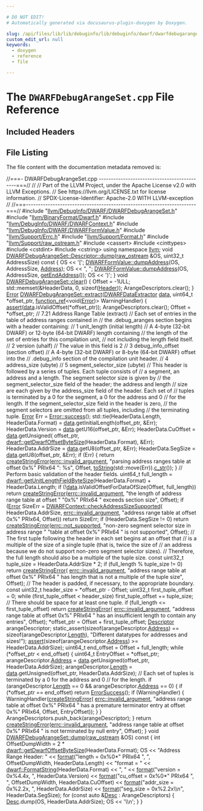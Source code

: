 ```yaml
---

# DO NOT EDIT!
# Automatically generated via docusaurus-plugin-doxygen by Doxygen.

slug: /api/files/lib/lib/debuginfo/lib/debuginfo/dwarf/dwarfdebugarangeset-cpp
custom_edit_url: null
keywords:
  - doxygen
  - reference
  - file

---
```





# The `DWARFDebugArangeSet.cpp` File Reference

<DoxygenPage pluginConfig={pluginConfig}>



## Included Headers

<IncludesList>
<IncludesListItem
  filePath="llvm/DebugInfo/DWARF/DWARFDebugArangeSet.h"
  permalink="/docs/api/files/include/include/llvm/include/llvm/debuginfo/include/llvm/debuginfo/dwarf/dwarfdebugarangeset-h"
  isLocal="true" />
<IncludesListItem
  filePath="llvm/BinaryFormat/Dwarf.h"
  permalink="/docs/api/files/include/include/llvm/include/llvm/binaryformat/dwarf-h"
  isLocal="true" />
<IncludesListItem
  filePath="llvm/DebugInfo/DWARF/DWARFContext.h"
  permalink="/docs/api/files/include/include/llvm/include/llvm/debuginfo/include/llvm/debuginfo/dwarf/dwarfcontext-h"
  isLocal="true" />
<IncludesListItem
  filePath="llvm/DebugInfo/DWARF/DWARFFormValue.h"
  permalink="/docs/api/files/include/include/llvm/include/llvm/debuginfo/include/llvm/debuginfo/dwarf/dwarfformvalue-h"
  isLocal="true" />
<IncludesListItem
  filePath="llvm/Support/Errc.h"
  permalink="/docs/api/files/include/include/llvm/include/llvm/support/errc-h"
  isLocal="true" />
<IncludesListItem
  filePath="llvm/Support/Format.h"
  permalink="/docs/api/files/include/include/llvm/include/llvm/support/format-h"
  isLocal="true" />
<IncludesListItem
  filePath="llvm/Support/raw_ostream.h"
  permalink="/docs/api/files/include/include/llvm/include/llvm/support/raw-ostream-h"
  isLocal="true" />
<IncludesListItem
  filePath="cassert"
  permalink=""
  isLocal="false" />
<IncludesListItem
  filePath="cinttypes"
  permalink=""
  isLocal="false" />
<IncludesListItem
  filePath="cstdint"
  permalink=""
  isLocal="false" />
<IncludesListItem
  filePath="cstring"
  permalink=""
  isLocal="false" />
</IncludesList>


## File Listing

The file content with the documentation metadata removed is:

<ProgramListing>

<Link id="l00001" /><CodeLine lineNumber="1"><Highlight kind="comment">//===- DWARFDebugArangeSet.cpp --------------------------------------------===//</Highlight><Highlight kind="normal"></Highlight></CodeLine>
<Link id="l00002" /><CodeLine lineNumber="2"><Highlight kind="normal"></Highlight><Highlight kind="comment">//</Highlight><Highlight kind="normal"></Highlight></CodeLine>
<Link id="l00003" /><CodeLine lineNumber="3"><Highlight kind="normal"></Highlight><Highlight kind="comment">// Part of the LLVM Project, under the Apache License v2.0 with LLVM Exceptions.</Highlight><Highlight kind="normal"></Highlight></CodeLine>
<Link id="l00004" /><CodeLine lineNumber="4"><Highlight kind="normal"></Highlight><Highlight kind="comment">// See https://llvm.org/LICENSE.txt for license information.</Highlight><Highlight kind="normal"></Highlight></CodeLine>
<Link id="l00005" /><CodeLine lineNumber="5"><Highlight kind="normal"></Highlight><Highlight kind="comment">// SPDX-License-Identifier: Apache-2.0 WITH LLVM-exception</Highlight><Highlight kind="normal"></Highlight></CodeLine>
<Link id="l00006" /><CodeLine lineNumber="6"><Highlight kind="normal"></Highlight><Highlight kind="comment">//</Highlight><Highlight kind="normal"></Highlight></CodeLine>
<Link id="l00007" /><CodeLine lineNumber="7"><Highlight kind="normal"></Highlight><Highlight kind="comment">//===----------------------------------------------------------------------===//</Highlight><Highlight kind="normal"></Highlight></CodeLine>
<Link id="l00008" /><CodeLine lineNumber="8"><Highlight kind="normal"></Highlight></CodeLine>
<Link id="l00009" /><CodeLine lineNumber="9"><Highlight kind="normal"></Highlight><Highlight kind="preprocessor">#include &quot;<a href="/docs/api/files/include/include/llvm/include/llvm/debuginfo/include/llvm/debuginfo/dwarf/dwarfdebugarangeset-h">llvm/DebugInfo/DWARF/DWARFDebugArangeSet.h</a>&quot;</Highlight><Highlight kind="normal"></Highlight></CodeLine>
<Link id="l00010" /><CodeLine lineNumber="10"><Highlight kind="normal"></Highlight><Highlight kind="preprocessor">#include &quot;<a href="/docs/api/files/include/include/llvm/include/llvm/binaryformat/dwarf-h">llvm/BinaryFormat/Dwarf.h</a>&quot;</Highlight><Highlight kind="normal"></Highlight></CodeLine>
<Link id="l00011" /><CodeLine lineNumber="11"><Highlight kind="normal"></Highlight><Highlight kind="preprocessor">#include &quot;<a href="/docs/api/files/include/include/llvm/include/llvm/debuginfo/include/llvm/debuginfo/dwarf/dwarfcontext-h">llvm/DebugInfo/DWARF/DWARFContext.h</a>&quot;</Highlight><Highlight kind="normal"></Highlight></CodeLine>
<Link id="l00012" /><CodeLine lineNumber="12"><Highlight kind="normal"></Highlight><Highlight kind="preprocessor">#include &quot;<a href="/docs/api/files/include/include/llvm/include/llvm/debuginfo/include/llvm/debuginfo/dwarf/dwarfformvalue-h">llvm/DebugInfo/DWARF/DWARFFormValue.h</a>&quot;</Highlight><Highlight kind="normal"></Highlight></CodeLine>
<Link id="l00013" /><CodeLine lineNumber="13"><Highlight kind="normal"></Highlight><Highlight kind="preprocessor">#include &quot;<a href="/docs/api/files/include/include/llvm/include/llvm/support/errc-h">llvm/Support/Errc.h</a>&quot;</Highlight><Highlight kind="normal"></Highlight></CodeLine>
<Link id="l00014" /><CodeLine lineNumber="14"><Highlight kind="normal"></Highlight><Highlight kind="preprocessor">#include &quot;<a href="/docs/api/files/include/include/llvm/include/llvm/support/format-h">llvm/Support/Format.h</a>&quot;</Highlight><Highlight kind="normal"></Highlight></CodeLine>
<Link id="l00015" /><CodeLine lineNumber="15"><Highlight kind="normal"></Highlight><Highlight kind="preprocessor">#include &quot;<a href="/docs/api/files/include/include/llvm/include/llvm/support/raw-ostream-h">llvm/Support/raw&#95;ostream.h</a>&quot;</Highlight><Highlight kind="normal"></Highlight></CodeLine>
<Link id="l00016" /><CodeLine lineNumber="16"><Highlight kind="normal"></Highlight><Highlight kind="preprocessor">#include &lt;cassert&gt;</Highlight><Highlight kind="normal"></Highlight></CodeLine>
<Link id="l00017" /><CodeLine lineNumber="17"><Highlight kind="normal"></Highlight><Highlight kind="preprocessor">#include &lt;cinttypes&gt;</Highlight><Highlight kind="normal"></Highlight></CodeLine>
<Link id="l00018" /><CodeLine lineNumber="18"><Highlight kind="normal"></Highlight><Highlight kind="preprocessor">#include &lt;cstdint&gt;</Highlight><Highlight kind="normal"></Highlight></CodeLine>
<Link id="l00019" /><CodeLine lineNumber="19"><Highlight kind="normal"></Highlight><Highlight kind="preprocessor">#include &lt;cstring&gt;</Highlight><Highlight kind="normal"></Highlight></CodeLine>
<Link id="l00020" /><CodeLine lineNumber="20"><Highlight kind="normal"></Highlight></CodeLine>
<Link id="l00021" /><CodeLine lineNumber="21"><Highlight kind="normal"></Highlight><Highlight kind="keyword">using namespace </Highlight><Highlight kind="normal"><a href="/docs/api/namespaces/llvm">llvm</a>;</Highlight></CodeLine>
<Link id="l00022" /><CodeLine lineNumber="22"><Highlight kind="normal"></Highlight></CodeLine>
<Link id="l00023" /><CodeLine lineNumber="23" lineLink="/docs/api/structs/llvm/dwarfdebugarangeset/descriptor/#abb37d4f66fa7518e6518d4f4a0b7b2c4"><Highlight kind="normal"></Highlight><Highlight kind="keywordtype">void</Highlight><Highlight kind="normal"> <a href="/docs/api/structs/llvm/dwarfdebugarangeset/descriptor/#abb37d4f66fa7518e6518d4f4a0b7b2c4">DWARFDebugArangeSet::Descriptor::dump</a>(<a href="/docs/api/classes/llvm/raw-ostream">raw&#95;ostream</a> &amp;OS,</Highlight></CodeLine>
<Link id="l00024" /><CodeLine lineNumber="24"><Highlight kind="normal">                                           uint32&#95;t AddressSize)</Highlight><Highlight kind="keyword"> const </Highlight><Highlight kind="normal">&#123;</Highlight></CodeLine>
<Link id="l00025" /><CodeLine lineNumber="25"><Highlight kind="normal">  OS &lt;&lt; </Highlight><Highlight kind="charliteral">&#39;&#91;&#39;</Highlight><Highlight kind="normal">;</Highlight></CodeLine>
<Link id="l00026" /><CodeLine lineNumber="26"><Highlight kind="normal">  <a href="/docs/api/classes/llvm/dwarfformvalue/#a0373b5360a46d14a991fea39390d7240">DWARFFormValue::dumpAddress</a>(OS, AddressSize, <a href="/docs/api/structs/llvm/dwarfdebugarangeset/descriptor/#a66a457d306006079ca0bf79d86e27273">Address</a>);</Highlight></CodeLine>
<Link id="l00027" /><CodeLine lineNumber="27"><Highlight kind="normal">  OS &lt;&lt; </Highlight><Highlight kind="stringliteral">&quot;, &quot;</Highlight><Highlight kind="normal">;</Highlight></CodeLine>
<Link id="l00028" /><CodeLine lineNumber="28"><Highlight kind="normal">  <a href="/docs/api/classes/llvm/dwarfformvalue/#a0373b5360a46d14a991fea39390d7240">DWARFFormValue::dumpAddress</a>(OS, AddressSize, <a href="/docs/api/structs/llvm/dwarfdebugarangeset/descriptor/#a7ad4a07c0d4f121df34014e880ada271">getEndAddress</a>());</Highlight></CodeLine>
<Link id="l00029" /><CodeLine lineNumber="29"><Highlight kind="normal">  OS &lt;&lt; </Highlight><Highlight kind="charliteral">&#39;)&#39;</Highlight><Highlight kind="normal">;</Highlight></CodeLine>
<Link id="l00030" /><CodeLine lineNumber="30"><Highlight kind="normal">&#125;</Highlight></CodeLine>
<Link id="l00031" /><CodeLine lineNumber="31"><Highlight kind="normal"></Highlight></CodeLine>
<Link id="l00032" /><CodeLine lineNumber="32" lineLink="/docs/api/classes/llvm/dwarfdebugarangeset/#a20c21365b128c7f66fe70aa46b9887f4"><Highlight kind="normal"></Highlight><Highlight kind="keywordtype">void</Highlight><Highlight kind="normal"> <a href="/docs/api/classes/llvm/dwarfdebugarangeset/#a20c21365b128c7f66fe70aa46b9887f4">DWARFDebugArangeSet::clear</a>() &#123;</Highlight></CodeLine>
<Link id="l00033" /><CodeLine lineNumber="33"><Highlight kind="normal">  Offset = -1ULL;</Highlight></CodeLine>
<Link id="l00034" /><CodeLine lineNumber="34"><Highlight kind="normal">  std::memset(&amp;HeaderData, 0, </Highlight><Highlight kind="keyword">sizeof</Highlight><Highlight kind="normal">(<a href="/docs/api/structs/llvm/dwarfdebugarangeset/header">Header</a>));</Highlight></CodeLine>
<Link id="l00035" /><CodeLine lineNumber="35"><Highlight kind="normal">  ArangeDescriptors.clear();</Highlight></CodeLine>
<Link id="l00036" /><CodeLine lineNumber="36"><Highlight kind="normal">&#125;</Highlight></CodeLine>
<Link id="l00037" /><CodeLine lineNumber="37"><Highlight kind="normal"></Highlight></CodeLine>
<Link id="l00038" /><CodeLine lineNumber="38" lineLink="/docs/api/classes/llvm/dwarfdebugarangeset/#a81576979ca20731e32ff1b245df0c5f3"><Highlight kind="normal"><a href="/docs/api/classes/llvm/error">Error</a> <a href="/docs/api/classes/llvm/dwarfdebugarangeset/#a81576979ca20731e32ff1b245df0c5f3">DWARFDebugArangeSet::extract</a>(<a href="/docs/api/classes/llvm/dwarfdataextractor">DWARFDataExtractor</a> <a href="/docs/api/files/lib/lib/codegen/staticdatasplitter-cpp/#ad2fefd8832b4b1ea3dbb1f621063bbff">data</a>,</Highlight></CodeLine>
<Link id="l00039" /><CodeLine lineNumber="39"><Highlight kind="normal">                                   uint64&#95;t &#42;offset&#95;ptr,</Highlight></CodeLine>
<Link id="l00040" /><CodeLine lineNumber="40"><Highlight kind="normal">                                   <a href="/docs/api/classes/llvm/function-ref">function&#95;ref</a>&lt;</Highlight><Highlight kind="keywordtype">void</Highlight><Highlight kind="normal">(<a href="/docs/api/classes/llvm/error">Error</a>)&gt; WarningHandler) &#123;</Highlight></CodeLine>
<Link id="l00041" /><CodeLine lineNumber="41"><Highlight kind="normal">  <a href="/docs/api/files/lib/lib/target/lib/target/amdgpu/silowercontrolflow-cpp/#a4868c5d81c5ccc98c47aeab6244346a0">assert</a>(<a href="/docs/api/files/lib/lib/codegen/staticdatasplitter-cpp/#ad2fefd8832b4b1ea3dbb1f621063bbff">data</a>.isValidOffset(&#42;offset&#95;ptr));</Highlight></CodeLine>
<Link id="l00042" /><CodeLine lineNumber="42"><Highlight kind="normal">  ArangeDescriptors.clear();</Highlight></CodeLine>
<Link id="l00043" /><CodeLine lineNumber="43"><Highlight kind="normal">  Offset = &#42;offset&#95;ptr;</Highlight></CodeLine>
<Link id="l00044" /><CodeLine lineNumber="44"><Highlight kind="normal"></Highlight></CodeLine>
<Link id="l00045" /><CodeLine lineNumber="45"><Highlight kind="normal">  </Highlight><Highlight kind="comment">// 7.21 Address Range Table (extract)</Highlight><Highlight kind="normal"></Highlight></CodeLine>
<Link id="l00046" /><CodeLine lineNumber="46"><Highlight kind="normal">  </Highlight><Highlight kind="comment">// Each set of entries in the table of address ranges contained in</Highlight><Highlight kind="normal"></Highlight></CodeLine>
<Link id="l00047" /><CodeLine lineNumber="47"><Highlight kind="normal">  </Highlight><Highlight kind="comment">// the .debug&#95;aranges section begins with a header containing:</Highlight><Highlight kind="normal"></Highlight></CodeLine>
<Link id="l00048" /><CodeLine lineNumber="48"><Highlight kind="normal">  </Highlight><Highlight kind="comment">// 1 unit&#95;length (initial length)</Highlight><Highlight kind="normal"></Highlight></CodeLine>
<Link id="l00049" /><CodeLine lineNumber="49"><Highlight kind="normal">  </Highlight><Highlight kind="comment">//    A 4-byte (32-bit DWARF) or 12-byte (64-bit DWARF) length containing</Highlight><Highlight kind="normal"></Highlight></CodeLine>
<Link id="l00050" /><CodeLine lineNumber="50"><Highlight kind="normal">  </Highlight><Highlight kind="comment">//    the length of the set of entries for this compilation unit,</Highlight><Highlight kind="normal"></Highlight></CodeLine>
<Link id="l00051" /><CodeLine lineNumber="51"><Highlight kind="normal">  </Highlight><Highlight kind="comment">//    not including the length field itself.</Highlight><Highlight kind="normal"></Highlight></CodeLine>
<Link id="l00052" /><CodeLine lineNumber="52"><Highlight kind="normal">  </Highlight><Highlight kind="comment">// 2 version (uhalf)</Highlight><Highlight kind="normal"></Highlight></CodeLine>
<Link id="l00053" /><CodeLine lineNumber="53"><Highlight kind="normal">  </Highlight><Highlight kind="comment">//    The value in this field is 2</Highlight><Highlight kind="normal"></Highlight></CodeLine>
<Link id="l00054" /><CodeLine lineNumber="54"><Highlight kind="normal">  </Highlight><Highlight kind="comment">// 3 debug&#95;info&#95;offset (section offset)</Highlight><Highlight kind="normal"></Highlight></CodeLine>
<Link id="l00055" /><CodeLine lineNumber="55"><Highlight kind="normal">  </Highlight><Highlight kind="comment">//    A 4-byte (32-bit DWARF) or 8-byte (64-bit DWARF) offset into the</Highlight><Highlight kind="normal"></Highlight></CodeLine>
<Link id="l00056" /><CodeLine lineNumber="56"><Highlight kind="normal">  </Highlight><Highlight kind="comment">//    .debug&#95;info section of the compilation unit header.</Highlight><Highlight kind="normal"></Highlight></CodeLine>
<Link id="l00057" /><CodeLine lineNumber="57"><Highlight kind="normal">  </Highlight><Highlight kind="comment">// 4 address&#95;size (ubyte)</Highlight><Highlight kind="normal"></Highlight></CodeLine>
<Link id="l00058" /><CodeLine lineNumber="58"><Highlight kind="normal">  </Highlight><Highlight kind="comment">// 5 segment&#95;selector&#95;size (ubyte)</Highlight><Highlight kind="normal"></Highlight></CodeLine>
<Link id="l00059" /><CodeLine lineNumber="59"><Highlight kind="normal">  </Highlight><Highlight kind="comment">// This header is followed by a series of tuples. Each tuple consists of</Highlight><Highlight kind="normal"></Highlight></CodeLine>
<Link id="l00060" /><CodeLine lineNumber="60"><Highlight kind="normal">  </Highlight><Highlight kind="comment">// a segment, an address and a length. The segment selector size is given by</Highlight><Highlight kind="normal"></Highlight></CodeLine>
<Link id="l00061" /><CodeLine lineNumber="61"><Highlight kind="normal">  </Highlight><Highlight kind="comment">// the segment&#95;selector&#95;size field of the header; the address and length</Highlight><Highlight kind="normal"></Highlight></CodeLine>
<Link id="l00062" /><CodeLine lineNumber="62"><Highlight kind="normal">  </Highlight><Highlight kind="comment">// size are each given by the address&#95;size field of the header. Each set of</Highlight><Highlight kind="normal"></Highlight></CodeLine>
<Link id="l00063" /><CodeLine lineNumber="63"><Highlight kind="normal">  </Highlight><Highlight kind="comment">// tuples is terminated by a 0 for the segment, a 0 for the address and 0</Highlight><Highlight kind="normal"></Highlight></CodeLine>
<Link id="l00064" /><CodeLine lineNumber="64"><Highlight kind="normal">  </Highlight><Highlight kind="comment">// for the length. If the segment&#95;selector&#95;size field in the header is zero,</Highlight><Highlight kind="normal"></Highlight></CodeLine>
<Link id="l00065" /><CodeLine lineNumber="65"><Highlight kind="normal">  </Highlight><Highlight kind="comment">// the segment selectors are omitted from all tuples, including</Highlight><Highlight kind="normal"></Highlight></CodeLine>
<Link id="l00066" /><CodeLine lineNumber="66"><Highlight kind="normal">  </Highlight><Highlight kind="comment">// the terminating tuple.</Highlight><Highlight kind="normal"></Highlight></CodeLine>
<Link id="l00067" /><CodeLine lineNumber="67"><Highlight kind="normal"></Highlight></CodeLine>
<Link id="l00068" /><CodeLine lineNumber="68"><Highlight kind="normal">  <a href="/docs/api/classes/llvm/error">Error</a> Err = <a href="/docs/api/classes/llvm/error/#a4dfd0813c3d0e0a30439b5a3e9196b59">Error::success</a>();</Highlight></CodeLine>
<Link id="l00069" /><CodeLine lineNumber="69"><Highlight kind="normal">  std::tie(HeaderData.Length, HeaderData.Format) =</Highlight></CodeLine>
<Link id="l00070" /><CodeLine lineNumber="70"><Highlight kind="normal">      <a href="/docs/api/files/lib/lib/codegen/staticdatasplitter-cpp/#ad2fefd8832b4b1ea3dbb1f621063bbff">data</a>.getInitialLength(offset&#95;ptr, &amp;Err);</Highlight></CodeLine>
<Link id="l00071" /><CodeLine lineNumber="71"><Highlight kind="normal">  HeaderData.Version = <a href="/docs/api/files/lib/lib/codegen/staticdatasplitter-cpp/#ad2fefd8832b4b1ea3dbb1f621063bbff">data</a>.getU16(offset&#95;ptr, &amp;Err);</Highlight></CodeLine>
<Link id="l00072" /><CodeLine lineNumber="72"><Highlight kind="normal">  HeaderData.CuOffset = <a href="/docs/api/files/lib/lib/codegen/staticdatasplitter-cpp/#ad2fefd8832b4b1ea3dbb1f621063bbff">data</a>.getUnsigned(</Highlight></CodeLine>
<Link id="l00073" /><CodeLine lineNumber="73"><Highlight kind="normal">      offset&#95;ptr, <a href="/docs/api/namespaces/llvm/dwarf/#aa234436b20c856bcf616330ffcad6939">dwarf::getDwarfOffsetByteSize</a>(HeaderData.Format), &amp;Err);</Highlight></CodeLine>
<Link id="l00074" /><CodeLine lineNumber="74"><Highlight kind="normal">  HeaderData.AddrSize = <a href="/docs/api/files/lib/lib/codegen/staticdatasplitter-cpp/#ad2fefd8832b4b1ea3dbb1f621063bbff">data</a>.getU8(offset&#95;ptr, &amp;Err);</Highlight></CodeLine>
<Link id="l00075" /><CodeLine lineNumber="75"><Highlight kind="normal">  HeaderData.SegSize = <a href="/docs/api/files/lib/lib/codegen/staticdatasplitter-cpp/#ad2fefd8832b4b1ea3dbb1f621063bbff">data</a>.getU8(offset&#95;ptr, &amp;Err);</Highlight></CodeLine>
<Link id="l00076" /><CodeLine lineNumber="76"><Highlight kind="normal">  </Highlight><Highlight kind="keywordflow">if</Highlight><Highlight kind="normal"> (Err) &#123;</Highlight></CodeLine>
<Link id="l00077" /><CodeLine lineNumber="77"><Highlight kind="normal">    </Highlight><Highlight kind="keywordflow">return</Highlight><Highlight kind="normal"> <a href="/docs/api/namespaces/llvm/#a4d2fd926089a58d482fb67a362e11bad">createStringError</a>(<a href="/docs/api/namespaces/llvm/#a59739a4f15fb2ec57a6b7fcfe938546bae55d43eabeefe5a8271b4a3c898bd18f">errc::invalid&#95;argument</a>,</Highlight></CodeLine>
<Link id="l00078" /><CodeLine lineNumber="78"><Highlight kind="normal">                             </Highlight><Highlight kind="stringliteral">&quot;parsing address ranges table at offset 0x%&quot;</Highlight><Highlight kind="normal"> PRIx64</Highlight></CodeLine>
<Link id="l00079" /><CodeLine lineNumber="79"><Highlight kind="normal">                             </Highlight><Highlight kind="stringliteral">&quot;: %s&quot;</Highlight><Highlight kind="normal">,</Highlight></CodeLine>
<Link id="l00080" /><CodeLine lineNumber="80"><Highlight kind="normal">                             Offset, <a href="/docs/api/namespaces/llvm/#aba83a013c55b19255697393a10d9165e">toString</a>(std::move(Err)).<a href="/docs/api/namespaces/llvm/#a2e3d3da964f7eb14ef2eabf0c4a08ba5">c&#95;str</a>());</Highlight></CodeLine>
<Link id="l00081" /><CodeLine lineNumber="81"><Highlight kind="normal">  &#125;</Highlight></CodeLine>
<Link id="l00082" /><CodeLine lineNumber="82"><Highlight kind="normal"></Highlight></CodeLine>
<Link id="l00083" /><CodeLine lineNumber="83"><Highlight kind="normal">  </Highlight><Highlight kind="comment">// Perform basic validation of the header fields.</Highlight><Highlight kind="normal"></Highlight></CodeLine>
<Link id="l00084" /><CodeLine lineNumber="84"><Highlight kind="normal">  uint64&#95;t full&#95;length =</Highlight></CodeLine>
<Link id="l00085" /><CodeLine lineNumber="85"><Highlight kind="normal">      <a href="/docs/api/namespaces/llvm/dwarf/#a0b741aef91502fa04c0f5265a58ba45c">dwarf::getUnitLengthFieldByteSize</a>(HeaderData.Format) + HeaderData.Length;</Highlight></CodeLine>
<Link id="l00086" /><CodeLine lineNumber="86"><Highlight kind="normal">  </Highlight><Highlight kind="keywordflow">if</Highlight><Highlight kind="normal"> (!<a href="/docs/api/files/lib/lib/codegen/staticdatasplitter-cpp/#ad2fefd8832b4b1ea3dbb1f621063bbff">data</a>.isValidOffsetForDataOfSize(Offset, full&#95;length))</Highlight></CodeLine>
<Link id="l00087" /><CodeLine lineNumber="87"><Highlight kind="normal">    </Highlight><Highlight kind="keywordflow">return</Highlight><Highlight kind="normal"> <a href="/docs/api/namespaces/llvm/#a4d2fd926089a58d482fb67a362e11bad">createStringError</a>(<a href="/docs/api/namespaces/llvm/#a59739a4f15fb2ec57a6b7fcfe938546bae55d43eabeefe5a8271b4a3c898bd18f">errc::invalid&#95;argument</a>,</Highlight></CodeLine>
<Link id="l00088" /><CodeLine lineNumber="88"><Highlight kind="normal">                             </Highlight><Highlight kind="stringliteral">&quot;the length of address range table at offset &quot;</Highlight><Highlight kind="normal"></Highlight></CodeLine>
<Link id="l00089" /><CodeLine lineNumber="89"><Highlight kind="normal">                             </Highlight><Highlight kind="stringliteral">&quot;0x%&quot;</Highlight><Highlight kind="normal"> PRIx64 </Highlight><Highlight kind="stringliteral">&quot; exceeds section size&quot;</Highlight><Highlight kind="normal">,</Highlight></CodeLine>
<Link id="l00090" /><CodeLine lineNumber="90"><Highlight kind="normal">                             Offset);</Highlight></CodeLine>
<Link id="l00091" /><CodeLine lineNumber="91"><Highlight kind="normal">  </Highlight><Highlight kind="keywordflow">if</Highlight><Highlight kind="normal"> (<a href="/docs/api/classes/llvm/error">Error</a> SizeErr = <a href="/docs/api/classes/llvm/dwarfcontext/#a62e2d6aade48552d756381ef9336576a">DWARFContext::checkAddressSizeSupported</a>(</Highlight></CodeLine>
<Link id="l00092" /><CodeLine lineNumber="92"><Highlight kind="normal">          HeaderData.AddrSize, <a href="/docs/api/namespaces/llvm/#a59739a4f15fb2ec57a6b7fcfe938546bae55d43eabeefe5a8271b4a3c898bd18f">errc::invalid&#95;argument</a>,</Highlight></CodeLine>
<Link id="l00093" /><CodeLine lineNumber="93"><Highlight kind="normal">          </Highlight><Highlight kind="stringliteral">&quot;address range table at offset 0x%&quot;</Highlight><Highlight kind="normal"> PRIx64, Offset))</Highlight></CodeLine>
<Link id="l00094" /><CodeLine lineNumber="94"><Highlight kind="normal">    </Highlight><Highlight kind="keywordflow">return</Highlight><Highlight kind="normal"> SizeErr;</Highlight></CodeLine>
<Link id="l00095" /><CodeLine lineNumber="95"><Highlight kind="normal">  </Highlight><Highlight kind="keywordflow">if</Highlight><Highlight kind="normal"> (HeaderData.SegSize != 0)</Highlight></CodeLine>
<Link id="l00096" /><CodeLine lineNumber="96"><Highlight kind="normal">    </Highlight><Highlight kind="keywordflow">return</Highlight><Highlight kind="normal"> <a href="/docs/api/namespaces/llvm/#a4d2fd926089a58d482fb67a362e11bad">createStringError</a>(<a href="/docs/api/namespaces/llvm/#a59739a4f15fb2ec57a6b7fcfe938546baa55e82356e9721946aa9ba954733c6f0">errc::not&#95;supported</a>,</Highlight></CodeLine>
<Link id="l00097" /><CodeLine lineNumber="97"><Highlight kind="normal">                             </Highlight><Highlight kind="stringliteral">&quot;non-zero segment selector size in address range &quot;</Highlight><Highlight kind="normal"></Highlight></CodeLine>
<Link id="l00098" /><CodeLine lineNumber="98"><Highlight kind="normal">                             </Highlight><Highlight kind="stringliteral">&quot;table at offset 0x%&quot;</Highlight><Highlight kind="normal"> PRIx64 </Highlight><Highlight kind="stringliteral">&quot; is not supported&quot;</Highlight><Highlight kind="normal">,</Highlight></CodeLine>
<Link id="l00099" /><CodeLine lineNumber="99"><Highlight kind="normal">                             Offset);</Highlight></CodeLine>
<Link id="l00100" /><CodeLine lineNumber="100"><Highlight kind="normal"></Highlight></CodeLine>
<Link id="l00101" /><CodeLine lineNumber="101"><Highlight kind="normal">  </Highlight><Highlight kind="comment">// The first tuple following the header in each set begins at an offset that</Highlight><Highlight kind="normal"></Highlight></CodeLine>
<Link id="l00102" /><CodeLine lineNumber="102"><Highlight kind="normal">  </Highlight><Highlight kind="comment">// is a multiple of the size of a single tuple (that is, twice the size of</Highlight><Highlight kind="normal"></Highlight></CodeLine>
<Link id="l00103" /><CodeLine lineNumber="103"><Highlight kind="normal">  </Highlight><Highlight kind="comment">// an address because we do not support non-zero segment selector sizes).</Highlight><Highlight kind="normal"></Highlight></CodeLine>
<Link id="l00104" /><CodeLine lineNumber="104"><Highlight kind="normal">  </Highlight><Highlight kind="comment">// Therefore, the full length should also be a multiple of the tuple size.</Highlight><Highlight kind="normal"></Highlight></CodeLine>
<Link id="l00105" /><CodeLine lineNumber="105"><Highlight kind="normal">  </Highlight><Highlight kind="keyword">const</Highlight><Highlight kind="normal"> uint32&#95;t tuple&#95;size = HeaderData.AddrSize &#42; 2;</Highlight></CodeLine>
<Link id="l00106" /><CodeLine lineNumber="106"><Highlight kind="normal">  </Highlight><Highlight kind="keywordflow">if</Highlight><Highlight kind="normal"> (full&#95;length % tuple&#95;size != 0)</Highlight></CodeLine>
<Link id="l00107" /><CodeLine lineNumber="107"><Highlight kind="normal">    </Highlight><Highlight kind="keywordflow">return</Highlight><Highlight kind="normal"> <a href="/docs/api/namespaces/llvm/#a4d2fd926089a58d482fb67a362e11bad">createStringError</a>(</Highlight></CodeLine>
<Link id="l00108" /><CodeLine lineNumber="108"><Highlight kind="normal">        <a href="/docs/api/namespaces/llvm/#a59739a4f15fb2ec57a6b7fcfe938546bae55d43eabeefe5a8271b4a3c898bd18f">errc::invalid&#95;argument</a>,</Highlight></CodeLine>
<Link id="l00109" /><CodeLine lineNumber="109"><Highlight kind="normal">        </Highlight><Highlight kind="stringliteral">&quot;address range table at offset 0x%&quot;</Highlight><Highlight kind="normal"> PRIx64</Highlight></CodeLine>
<Link id="l00110" /><CodeLine lineNumber="110"><Highlight kind="normal">        </Highlight><Highlight kind="stringliteral">&quot; has length that is not a multiple of the tuple size&quot;</Highlight><Highlight kind="normal">,</Highlight></CodeLine>
<Link id="l00111" /><CodeLine lineNumber="111"><Highlight kind="normal">        Offset);</Highlight></CodeLine>
<Link id="l00112" /><CodeLine lineNumber="112"><Highlight kind="normal"></Highlight></CodeLine>
<Link id="l00113" /><CodeLine lineNumber="113"><Highlight kind="normal">  </Highlight><Highlight kind="comment">// The header is padded, if necessary, to the appropriate boundary.</Highlight><Highlight kind="normal"></Highlight></CodeLine>
<Link id="l00114" /><CodeLine lineNumber="114"><Highlight kind="normal">  </Highlight><Highlight kind="keyword">const</Highlight><Highlight kind="normal"> uint32&#95;t header&#95;size = &#42;offset&#95;ptr - Offset;</Highlight></CodeLine>
<Link id="l00115" /><CodeLine lineNumber="115"><Highlight kind="normal">  uint32&#95;t first&#95;tuple&#95;offset = 0;</Highlight></CodeLine>
<Link id="l00116" /><CodeLine lineNumber="116"><Highlight kind="normal">  </Highlight><Highlight kind="keywordflow">while</Highlight><Highlight kind="normal"> (first&#95;tuple&#95;offset &lt; header&#95;size)</Highlight></CodeLine>
<Link id="l00117" /><CodeLine lineNumber="117"><Highlight kind="normal">    first&#95;tuple&#95;offset += tuple&#95;size;</Highlight></CodeLine>
<Link id="l00118" /><CodeLine lineNumber="118"><Highlight kind="normal"></Highlight></CodeLine>
<Link id="l00119" /><CodeLine lineNumber="119"><Highlight kind="normal">  </Highlight><Highlight kind="comment">// There should be space for at least one tuple.</Highlight><Highlight kind="normal"></Highlight></CodeLine>
<Link id="l00120" /><CodeLine lineNumber="120"><Highlight kind="normal">  </Highlight><Highlight kind="keywordflow">if</Highlight><Highlight kind="normal"> (full&#95;length &lt;= first&#95;tuple&#95;offset)</Highlight></CodeLine>
<Link id="l00121" /><CodeLine lineNumber="121"><Highlight kind="normal">    </Highlight><Highlight kind="keywordflow">return</Highlight><Highlight kind="normal"> <a href="/docs/api/namespaces/llvm/#a4d2fd926089a58d482fb67a362e11bad">createStringError</a>(</Highlight></CodeLine>
<Link id="l00122" /><CodeLine lineNumber="122"><Highlight kind="normal">        <a href="/docs/api/namespaces/llvm/#a59739a4f15fb2ec57a6b7fcfe938546bae55d43eabeefe5a8271b4a3c898bd18f">errc::invalid&#95;argument</a>,</Highlight></CodeLine>
<Link id="l00123" /><CodeLine lineNumber="123"><Highlight kind="normal">        </Highlight><Highlight kind="stringliteral">&quot;address range table at offset 0x%&quot;</Highlight><Highlight kind="normal"> PRIx64</Highlight></CodeLine>
<Link id="l00124" /><CodeLine lineNumber="124"><Highlight kind="normal">        </Highlight><Highlight kind="stringliteral">&quot; has an insufficient length to contain any entries&quot;</Highlight><Highlight kind="normal">,</Highlight></CodeLine>
<Link id="l00125" /><CodeLine lineNumber="125"><Highlight kind="normal">        Offset);</Highlight></CodeLine>
<Link id="l00126" /><CodeLine lineNumber="126"><Highlight kind="normal"></Highlight></CodeLine>
<Link id="l00127" /><CodeLine lineNumber="127"><Highlight kind="normal">  &#42;offset&#95;ptr = Offset + first&#95;tuple&#95;offset;</Highlight></CodeLine>
<Link id="l00128" /><CodeLine lineNumber="128"><Highlight kind="normal"></Highlight></CodeLine>
<Link id="l00129" /><CodeLine lineNumber="129"><Highlight kind="normal">  <a href="/docs/api/structs/llvm/dwarfdebugarangeset/descriptor">Descriptor</a> arangeDescriptor;</Highlight></CodeLine>
<Link id="l00130" /><CodeLine lineNumber="130"><Highlight kind="normal"></Highlight></CodeLine>
<Link id="l00131" /><CodeLine lineNumber="131"><Highlight kind="normal">  </Highlight><Highlight kind="keyword">static&#95;assert</Highlight><Highlight kind="normal">(</Highlight><Highlight kind="keyword">sizeof</Highlight><Highlight kind="normal">(arangeDescriptor.<a href="/docs/api/structs/llvm/dwarfdebugarangeset/descriptor/#a66a457d306006079ca0bf79d86e27273">Address</a>) ==</Highlight></CodeLine>
<Link id="l00132" /><CodeLine lineNumber="132"><Highlight kind="normal">                    </Highlight><Highlight kind="keyword">sizeof</Highlight><Highlight kind="normal">(arangeDescriptor.<a href="/docs/api/structs/llvm/dwarfdebugarangeset/descriptor/#a53ef81026a16b422c906820b024b160b">Length</a>),</Highlight></CodeLine>
<Link id="l00133" /><CodeLine lineNumber="133"><Highlight kind="normal">                </Highlight><Highlight kind="stringliteral">&quot;Different datatypes for addresses and sizes!&quot;</Highlight><Highlight kind="normal">);</Highlight></CodeLine>
<Link id="l00134" /><CodeLine lineNumber="134"><Highlight kind="normal">  <a href="/docs/api/files/lib/lib/target/lib/target/amdgpu/silowercontrolflow-cpp/#a4868c5d81c5ccc98c47aeab6244346a0">assert</a>(</Highlight><Highlight kind="keyword">sizeof</Highlight><Highlight kind="normal">(arangeDescriptor.<a href="/docs/api/structs/llvm/dwarfdebugarangeset/descriptor/#a66a457d306006079ca0bf79d86e27273">Address</a>) &gt;= HeaderData.AddrSize);</Highlight></CodeLine>
<Link id="l00135" /><CodeLine lineNumber="135"><Highlight kind="normal"></Highlight></CodeLine>
<Link id="l00136" /><CodeLine lineNumber="136"><Highlight kind="normal">  uint64&#95;t end&#95;offset = Offset + full&#95;length;</Highlight></CodeLine>
<Link id="l00137" /><CodeLine lineNumber="137"><Highlight kind="normal">  </Highlight><Highlight kind="keywordflow">while</Highlight><Highlight kind="normal"> (&#42;offset&#95;ptr &lt; end&#95;offset) &#123;</Highlight></CodeLine>
<Link id="l00138" /><CodeLine lineNumber="138"><Highlight kind="normal">    uint64&#95;t EntryOffset = &#42;offset&#95;ptr;</Highlight></CodeLine>
<Link id="l00139" /><CodeLine lineNumber="139"><Highlight kind="normal">    arangeDescriptor.<a href="/docs/api/structs/llvm/dwarfdebugarangeset/descriptor/#a66a457d306006079ca0bf79d86e27273">Address</a> = <a href="/docs/api/files/lib/lib/codegen/staticdatasplitter-cpp/#ad2fefd8832b4b1ea3dbb1f621063bbff">data</a>.getUnsigned(offset&#95;ptr, HeaderData.AddrSize);</Highlight></CodeLine>
<Link id="l00140" /><CodeLine lineNumber="140"><Highlight kind="normal">    arangeDescriptor.<a href="/docs/api/structs/llvm/dwarfdebugarangeset/descriptor/#a53ef81026a16b422c906820b024b160b">Length</a> = <a href="/docs/api/files/lib/lib/codegen/staticdatasplitter-cpp/#ad2fefd8832b4b1ea3dbb1f621063bbff">data</a>.getUnsigned(offset&#95;ptr, HeaderData.AddrSize);</Highlight></CodeLine>
<Link id="l00141" /><CodeLine lineNumber="141"><Highlight kind="normal"></Highlight></CodeLine>
<Link id="l00142" /><CodeLine lineNumber="142"><Highlight kind="normal">    </Highlight><Highlight kind="comment">// Each set of tuples is terminated by a 0 for the address and 0</Highlight><Highlight kind="normal"></Highlight></CodeLine>
<Link id="l00143" /><CodeLine lineNumber="143"><Highlight kind="normal">    </Highlight><Highlight kind="comment">// for the length.</Highlight><Highlight kind="normal"></Highlight></CodeLine>
<Link id="l00144" /><CodeLine lineNumber="144"><Highlight kind="normal">    </Highlight><Highlight kind="keywordflow">if</Highlight><Highlight kind="normal"> (arangeDescriptor.<a href="/docs/api/structs/llvm/dwarfdebugarangeset/descriptor/#a53ef81026a16b422c906820b024b160b">Length</a> == 0 &amp;&amp; arangeDescriptor.<a href="/docs/api/structs/llvm/dwarfdebugarangeset/descriptor/#a66a457d306006079ca0bf79d86e27273">Address</a> == 0) &#123;</Highlight></CodeLine>
<Link id="l00145" /><CodeLine lineNumber="145"><Highlight kind="normal">      </Highlight><Highlight kind="keywordflow">if</Highlight><Highlight kind="normal"> (&#42;offset&#95;ptr == end&#95;offset)</Highlight></CodeLine>
<Link id="l00146" /><CodeLine lineNumber="146"><Highlight kind="normal">        </Highlight><Highlight kind="keywordflow">return</Highlight><Highlight kind="normal"> <a href="/docs/api/classes/llvm/errorsuccess">ErrorSuccess</a>();</Highlight></CodeLine>
<Link id="l00147" /><CodeLine lineNumber="147"><Highlight kind="normal">      </Highlight><Highlight kind="keywordflow">if</Highlight><Highlight kind="normal"> (WarningHandler) &#123;</Highlight></CodeLine>
<Link id="l00148" /><CodeLine lineNumber="148"><Highlight kind="normal">        WarningHandler(<a href="/docs/api/namespaces/llvm/#a4d2fd926089a58d482fb67a362e11bad">createStringError</a>(</Highlight></CodeLine>
<Link id="l00149" /><CodeLine lineNumber="149"><Highlight kind="normal">            <a href="/docs/api/namespaces/llvm/#a59739a4f15fb2ec57a6b7fcfe938546bae55d43eabeefe5a8271b4a3c898bd18f">errc::invalid&#95;argument</a>,</Highlight></CodeLine>
<Link id="l00150" /><CodeLine lineNumber="150"><Highlight kind="normal">            </Highlight><Highlight kind="stringliteral">&quot;address range table at offset 0x%&quot;</Highlight><Highlight kind="normal"> PRIx64</Highlight></CodeLine>
<Link id="l00151" /><CodeLine lineNumber="151"><Highlight kind="normal">            </Highlight><Highlight kind="stringliteral">&quot; has a premature terminator entry at offset 0x%&quot;</Highlight><Highlight kind="normal"> PRIx64,</Highlight></CodeLine>
<Link id="l00152" /><CodeLine lineNumber="152"><Highlight kind="normal">            Offset, EntryOffset));</Highlight></CodeLine>
<Link id="l00153" /><CodeLine lineNumber="153"><Highlight kind="normal">      &#125;</Highlight></CodeLine>
<Link id="l00154" /><CodeLine lineNumber="154"><Highlight kind="normal">    &#125;</Highlight></CodeLine>
<Link id="l00155" /><CodeLine lineNumber="155"><Highlight kind="normal"></Highlight></CodeLine>
<Link id="l00156" /><CodeLine lineNumber="156"><Highlight kind="normal">    ArangeDescriptors.push&#95;back(arangeDescriptor);</Highlight></CodeLine>
<Link id="l00157" /><CodeLine lineNumber="157"><Highlight kind="normal">  &#125;</Highlight></CodeLine>
<Link id="l00158" /><CodeLine lineNumber="158"><Highlight kind="normal"></Highlight></CodeLine>
<Link id="l00159" /><CodeLine lineNumber="159"><Highlight kind="normal">  </Highlight><Highlight kind="keywordflow">return</Highlight><Highlight kind="normal"> <a href="/docs/api/namespaces/llvm/#a4d2fd926089a58d482fb67a362e11bad">createStringError</a>(<a href="/docs/api/namespaces/llvm/#a59739a4f15fb2ec57a6b7fcfe938546bae55d43eabeefe5a8271b4a3c898bd18f">errc::invalid&#95;argument</a>,</Highlight></CodeLine>
<Link id="l00160" /><CodeLine lineNumber="160"><Highlight kind="normal">                           </Highlight><Highlight kind="stringliteral">&quot;address range table at offset 0x%&quot;</Highlight><Highlight kind="normal"> PRIx64</Highlight></CodeLine>
<Link id="l00161" /><CodeLine lineNumber="161"><Highlight kind="normal">                           </Highlight><Highlight kind="stringliteral">&quot; is not terminated by null entry&quot;</Highlight><Highlight kind="normal">,</Highlight></CodeLine>
<Link id="l00162" /><CodeLine lineNumber="162"><Highlight kind="normal">                           Offset);</Highlight></CodeLine>
<Link id="l00163" /><CodeLine lineNumber="163"><Highlight kind="normal">&#125;</Highlight></CodeLine>
<Link id="l00164" /><CodeLine lineNumber="164"><Highlight kind="normal"></Highlight></CodeLine>
<Link id="l00165" /><CodeLine lineNumber="165" lineLink="/docs/api/classes/llvm/dwarfdebugarangeset/#a6b102d8acecb56fe2e599dd7724ab78b"><Highlight kind="normal"></Highlight><Highlight kind="keywordtype">void</Highlight><Highlight kind="normal"> <a href="/docs/api/classes/llvm/dwarfdebugarangeset/#a6b102d8acecb56fe2e599dd7724ab78b">DWARFDebugArangeSet::dump</a>(<a href="/docs/api/classes/llvm/raw-ostream">raw&#95;ostream</a> &amp;OS)</Highlight><Highlight kind="keyword"> const </Highlight><Highlight kind="normal">&#123;</Highlight></CodeLine>
<Link id="l00166" /><CodeLine lineNumber="166"><Highlight kind="normal">  </Highlight><Highlight kind="keywordtype">int</Highlight><Highlight kind="normal"> OffsetDumpWidth = 2 &#42; <a href="/docs/api/namespaces/llvm/dwarf/#aa234436b20c856bcf616330ffcad6939">dwarf::getDwarfOffsetByteSize</a>(HeaderData.Format);</Highlight></CodeLine>
<Link id="l00167" /><CodeLine lineNumber="167"><Highlight kind="normal">  OS &lt;&lt; </Highlight><Highlight kind="stringliteral">&quot;Address Range Header: &quot;</Highlight><Highlight kind="normal"></Highlight></CodeLine>
<Link id="l00168" /><CodeLine lineNumber="168"><Highlight kind="normal">     &lt;&lt; <a href="/docs/api/namespaces/llvm/#a939bc2108d47080767f0c06ba56caec7">format</a>(</Highlight><Highlight kind="stringliteral">&quot;length = 0x%0&#42;&quot;</Highlight><Highlight kind="normal"> PRIx64 </Highlight><Highlight kind="stringliteral">&quot;, &quot;</Highlight><Highlight kind="normal">, OffsetDumpWidth, HeaderData.Length)</Highlight></CodeLine>
<Link id="l00169" /><CodeLine lineNumber="169"><Highlight kind="normal">     &lt;&lt; </Highlight><Highlight kind="stringliteral">&quot;format = &quot;</Highlight><Highlight kind="normal"> &lt;&lt; <a href="/docs/api/groups/dwarfconstantsdumping/#gaad973adc80fce80cd7fb76d263240436">dwarf::FormatString</a>(HeaderData.Format) &lt;&lt; </Highlight><Highlight kind="stringliteral">&quot;, &quot;</Highlight><Highlight kind="normal"></Highlight></CodeLine>
<Link id="l00170" /><CodeLine lineNumber="170"><Highlight kind="normal">     &lt;&lt; <a href="/docs/api/namespaces/llvm/#a939bc2108d47080767f0c06ba56caec7">format</a>(</Highlight><Highlight kind="stringliteral">&quot;version = 0x%4.4x, &quot;</Highlight><Highlight kind="normal">, HeaderData.Version)</Highlight></CodeLine>
<Link id="l00171" /><CodeLine lineNumber="171"><Highlight kind="normal">     &lt;&lt; <a href="/docs/api/namespaces/llvm/#a939bc2108d47080767f0c06ba56caec7">format</a>(</Highlight><Highlight kind="stringliteral">&quot;cu&#95;offset = 0x%0&#42;&quot;</Highlight><Highlight kind="normal"> PRIx64 </Highlight><Highlight kind="stringliteral">&quot;, &quot;</Highlight><Highlight kind="normal">, OffsetDumpWidth,</Highlight></CodeLine>
<Link id="l00172" /><CodeLine lineNumber="172"><Highlight kind="normal">               HeaderData.CuOffset)</Highlight></CodeLine>
<Link id="l00173" /><CodeLine lineNumber="173"><Highlight kind="normal">     &lt;&lt; <a href="/docs/api/namespaces/llvm/#a939bc2108d47080767f0c06ba56caec7">format</a>(</Highlight><Highlight kind="stringliteral">&quot;addr&#95;size = 0x%2.2x, &quot;</Highlight><Highlight kind="normal">, HeaderData.AddrSize)</Highlight></CodeLine>
<Link id="l00174" /><CodeLine lineNumber="174"><Highlight kind="normal">     &lt;&lt; <a href="/docs/api/namespaces/llvm/#a939bc2108d47080767f0c06ba56caec7">format</a>(</Highlight><Highlight kind="stringliteral">&quot;seg&#95;size = 0x%2.2x\\n&quot;</Highlight><Highlight kind="normal">, HeaderData.SegSize);</Highlight></CodeLine>
<Link id="l00175" /><CodeLine lineNumber="175"><Highlight kind="normal"></Highlight></CodeLine>
<Link id="l00176" /><CodeLine lineNumber="176"><Highlight kind="normal">  </Highlight><Highlight kind="keywordflow">for</Highlight><Highlight kind="normal"> (</Highlight><Highlight kind="keyword">const</Highlight><Highlight kind="normal"> </Highlight><Highlight kind="keyword">auto</Highlight><Highlight kind="normal"> &amp;<a href="/docs/api/namespaces/llvm/#a4de98a9acffcef5bb4b31862cb8c72ac">Desc</a> : ArangeDescriptors) &#123;</Highlight></CodeLine>
<Link id="l00177" /><CodeLine lineNumber="177"><Highlight kind="normal">    <a href="/docs/api/namespaces/llvm/#a4de98a9acffcef5bb4b31862cb8c72ac">Desc</a>.dump(OS, HeaderData.AddrSize);</Highlight></CodeLine>
<Link id="l00178" /><CodeLine lineNumber="178"><Highlight kind="normal">    OS &lt;&lt; </Highlight><Highlight kind="charliteral">&#39;\\n&#39;</Highlight><Highlight kind="normal">;</Highlight></CodeLine>
<Link id="l00179" /><CodeLine lineNumber="179"><Highlight kind="normal">  &#125;</Highlight></CodeLine>
<Link id="l00180" /><CodeLine lineNumber="180"><Highlight kind="normal">&#125;</Highlight></CodeLine>

</ProgramListing>

</DoxygenPage>
